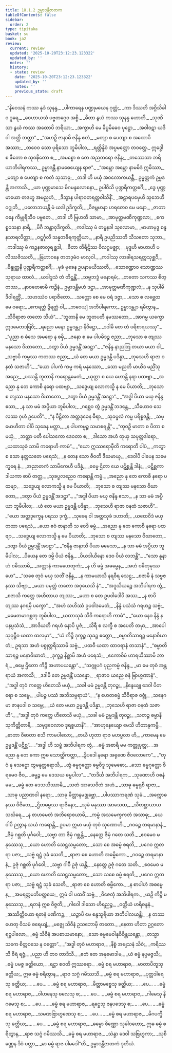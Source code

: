 ```yaml
---
title: 18.1.2 ဥမ္မာဒန္တီဇာတက
tableOfContents: false
sidebar:
  order: 2
type: tipitaka
basket: su
book: ja2
review:
  current: review
  updated: '2025-10-20T23:12:23.123322'
  updated_by: ''
  notes: ''
  history:
  - state: review
    date: '2025-10-20T23:12:23.123322'
    updated_by: ''
    notes: ''
    previous_state: draft
---
```



<DynamicBreadcrumb />


<ReviewStatus review={frontmatter.review} showDetails={true} />

<HypothesisAnnotation frontmatter={frontmatter} />

<Division number="57" book="ja2" e="ch" v="23" p="39">

<Paragraph number="312" type="verses" book="ja2">
_“နိဝေသနံ ကဿ နုဒံ သုနန္ဒ,_  
_ပါကာရေန ပဏ္ဍုမယေန ဂုတ္တံ;_  
_ကာ ဒိဿတိ အဂ္ဂိသိခါဝ ဒူရေ,_  
_ဝေဟာယသံ ပဗ္ဗတဂ္ဂေဝ အစ္စိ._  

</Paragraph>

</Division>
<Division number="58" book="ja2" e="ch" v="23" p="39">

<Paragraph number="313" type="verses" book="ja2">
_ဓီတာ နွယံ ကဿ သုနန္ဒ ဟောတိ,_  
_သုဏိသာ နွယံ ကဿ အထောပိ ဘရိယာ;_  
_အက္ခာဟိ မေ ခိပ္ပမိဓေဝ ပုဋ္ဌော,_  
_အဝါဝဋာ ယဒိ ဝါ အတ္ထိ ဘတ္တာ”._  

</Paragraph>

</Division>
<Division number="59" book="ja2" e="ch" v="23" p="39">

<Paragraph number="314" type="verses" book="ja2">
_“အဟဉှိ ဇာနာမိ ဇနိန္ဒ ဧတံ,_  
_မတျာ စ ပေတျာ စ အထောပိ အဿာ;_  
_တဝေဝ သော ပုရိသော ဘူမိပါလ,_  
_ရတ္တိန္ဒိဝံ အပ္ပမတ္တော တဝတ္ထေ._  

</Paragraph>

</Division>
<Division number="60" book="ja2" e="ch" v="23" p="39">

<Paragraph number="315" book="ja2">
ဣဒ္ဓေါ စ ဖီတော စ သုဝဍ္ဎိတော စ,_  
_အမစ္စော စ တေ အညတရော ဇနိန္ဒ;_  
_တဿေသာ ဘရိယာဘိပါရကဿ,_  
ဥမ္မာဒန္တီ နာမဓေယျေန ရာဇ”._  

</Paragraph>

</Division>
<Division number="61" book="ja2" e="ch" v="23" p="40">

<Paragraph number="316" type="verses" book="ja2">
_“အမ္ဘော အမ္ဘော နာမမိဒံ ဣမိဿာ,_  
_မတျာ စ ပေတျာ စ ကတံ သုသာဓု;_  
_တဒါ ဟိ မယှံ အဝလောကယန္တီ,_  
ဥမ္မတ္တကံ ဥမ္မဒန္တီ အကာသိ._  

</Paragraph>

</Division>
<Division number="62" book="ja2" e="ch" v="23" p="40">

<Paragraph number="317" type="verses" book="ja2">
_ယာ ပုဏ္ဏမာသေ မိဂမန္ဒလောစနာ,_  
ဥပါဝိသိ ပုဏ္ဍရီကတ္တစင်္ဂီ;_  
_ဒွေ ပုဏ္ဏမာယော တဒဟူ အမညဟံ,_  
_ဒိသွာန ပါရာဝတရတ္တဝါသိနိံ._  

</Paragraph>

</Division>
<Division number="63" book="ja2" e="ch" v="23" p="40">

<Paragraph number="318" type="verses" book="ja2">
_အဠာရပမှေဟိ သုဘေဟိ ဝဂ္ဂုဘိ,_  
_ပလောဘယန္တီ မံ ယဒါ ဥဒိက္ခတိ;_  
_ဝိဇမ္ဘမာနာ ဟရတေဝ မေ မနော,_  
_ဇာတာ ဝနေ ကိမ္ပုရိသီဝ ပဗ္ဗတေ._  

</Paragraph>

</Division>
<Division number="64" book="ja2" e="ch" v="23" p="40">

<Paragraph number="319" type="verses" book="ja2">
_တဒါ ဟိ ဗြဟတီ သာမာ,_  
_အာမုတ္တမဏိကုဏ္ဍလာ;_  
_ဧကစ္စဝသနာ နာရီ,_  
_မိဂီ ဘန္တာဝုဒိက္ခတိ._  

</Paragraph>

</Division>
<Division number="65" book="ja2" e="ch" v="23" p="40">

<Paragraph number="320" type="verses" book="ja2">
_ကဒါဿု မံ တမ္ဗနခါ သုလောမာ,_  
_ဗာဟာမုဒူ စန္ဒနသာရလိတ္တာ;_  
_ဝဋ္ဋင်္ဂုလီ သန္နတဓီရကုတ္တိယာ,_  
_နာရီ ဥပညိဿတိ သီသတော သုဘာ._  

</Paragraph>

</Division>
<Division number="66" book="ja2" e="ch" v="23" p="40">

<Paragraph number="321" type="verses" book="ja2">
_ကဒါဿု မံ ကဉ္စနဇာလုရစ္ဆဒါ,_  
_ဓီတာ တိရီဋိဿ ဝိလဂ္ဂမဇ္ဈာ;_  
_မုဒူဟိ ဗာဟာဟိ ပလိဿဇိဿတိ,_  
_ဗြဟာဝနေ ဇာတဒုမံဝ မာလုဝါ._  

</Paragraph>

</Division>
<Division number="67" book="ja2" e="ch" v="23" p="40">

<Paragraph number="322" type="verses" book="ja2">
_ကဒါဿု လာခါရသရတ္တသုစ္ဆဝီ,_  
_ဗိန္ဒုတ္ထနီ ပုဏ္ဍရီကတ္တစင်္ဂီ;_  
_မုခံ မုခေန ဥပနာမယိဿတိ,_  
_သောဏ္ဍောဝ သောဏ္ဍဿ သုရာယ ထာလံ._  

</Paragraph>

</Division>
<Division number="68" book="ja2" e="ch" v="23" p="40">

<Paragraph number="323" type="verses" book="ja2">
_ယဒါဒ္ဒသံ တံ တိဋ္ဌန္တိံ,_  
_သဗ္ဗဘဒ္ဒံ မနောရမံ;_  
_တတော သကဿ စိတ္တဿ,_  
_နာဝဗောဓာမိ ကဉ္စိနံ._  

</Paragraph>

</Division>
<Division number="69" book="ja2" e="ch" v="23" p="41">

<Paragraph number="324" type="verses" book="ja2">
ဥမ္မာဒန္တိမဟံ ဒဋ္ဌာ,_  
_အာမုတ္တမဏိကုဏ္ဍလံ;_  
_န သုပါမိ ဒိဝါရတ္တိံ,_  
_သဟဿံဝ ပရာဇိတော._  

</Paragraph>

</Division>
<Division number="70" book="ja2" e="ch" v="23" p="41">

<Paragraph number="325" type="verses" book="ja2">
_သက္ကော စေ မေ ဝရံ ဒဇ္ဇာ,_  
_သော စ လဗ္ဘေထ မေ ဝရော;_  
_ဧကရတ္တံ ဒွိရတ္တံ ဝါ,_  
_ဘဝေယျံ အဘိပါရကော;_  
ဥမ္မာဒန္တျာ ရမိတွာန,_  
_သိဝိရာဇာ တတော သိယံ”._  

</Paragraph>

</Division>
<Division number="71" book="ja2" e="ch" v="23" p="41">

<Paragraph number="326" type="verses" book="ja2">
_“ဘူတာနိ မေ ဘူတပတီ နမဿတော,_  
_အာဂမ္မ ယက္ခော ဣဒမေတဒဗြဝိ;_  
_ရညော မနော ဥမ္မဒန္တျာ နိဝိဋ္ဌော,_  
_ဒဒါမိ တေ တံ ပရိစာရယဿု”._  

</Paragraph>

</Division>
<Division number="72" book="ja2" e="ch" v="23" p="41">

<Paragraph number="327" type="verses" book="ja2">
_“ပုညာ စ ဓံသေ အမရော န စမှိ,_  
_ဇနော စ မေ ပါပမိဒဉ္စ ဇညာ;_  
_ဘုသော စ တျဿ မနသော ဝိဃာတော,_  
_ဒတွာ ပိယံ ဥမ္မဒန္တိံ အဒဋ္ဌာ”._  

</Paragraph>

</Division>
<Division number="73" book="ja2" e="ch" v="23" p="41">

<Paragraph number="328" type="verses" book="ja2">
_“ဇနိန္ဒ နာညတြ တယာ မယာ ဝါ,_  
_သဗ္ဗာပိ ကမ္မဿ ကတဿ ဇညာ;_  
_ယံ တေ မယာ ဥမ္မဒန္တီ ပဒိန္နာ,_  
_ဘုသေဟိ ရာဇာ ဝနထံ သဇာဟိ”._  

</Paragraph>

</Division>
<Division number="74" book="ja2" e="ch" v="23" p="41">

<Paragraph number="329" type="verses" book="ja2">
_“ယော ပါပကံ ကမ္မ ကရံ မနုဿော,_  
_သော မညတိ မာယိဒ မညိံသု အညေ;_  
_ပဿန္တိ ဘူတာနိ ကရောန္တမေတံ,_  
_ယုတ္တာ စ ယေ ဟောန္တိ နရာ ပထဗျာ._  

</Paragraph>

</Division>
<Division number="75" book="ja2" e="ch" v="23" p="41">

<Paragraph number="330" type="verses" book="ja2">
_အညော နု တေ ကောစိ နရော ပထဗျာ,_  
_သဒ္ဓေယျ လောကသ္မိ န မေ ပိယာတိ;_  
_ဘုသော စ တျဿ မနသော ဝိဃာတော,_  
_ဒတွာ ပိယံ ဥမ္မဒန္တိံ အဒဋ္ဌာ”._  

</Paragraph>

</Division>
<Division number="76" book="ja2" e="ch" v="23" p="42">

<Paragraph number="331" type="verses" book="ja2">
_“အဒ္ဓါ ပိယာ မယှ ဇနိန္ဒ ဧသာ,_  
_န သာ မမံ အပ္ပိယာ ဘူမိပါလ;_  
_ဂစ္ဆေဝ တွံ ဥမ္မဒန္တိံ ဘဒန္တေ,_  
_သီဟောဝ သေလဿ ဂုဟံ ဥပေတိ”._  

</Paragraph>

</Division>
<Division number="77" book="ja2" e="ch" v="23" p="42">

<Paragraph number="332" type="verses" book="ja2">
_“န ပီဠိတာ အတ္တဒုခေန ဓီရာ,_  
_သုခပ္ဖလံ ကမ္မ ပရိစ္စဇန္တိ;_  
_သမ္မောဟိတာ ဝါပိ သုခေန မတ္တာ,_  
_န ပါပကမ္မဉ္စ သမာစရန္တိ”._  

</Paragraph>

</Division>
<Division number="78" book="ja2" e="ch" v="23" p="42">

<Paragraph number="333" type="verses" book="ja2">
_“တုဝဉှိ မာတာ စ ပိတာ စ မယှံ,_  
_ဘတ္တာ ပတီ ပေါသကော ဒေဝတာ စ;_  
_ဒါသော အဟံ တုယှ သပုတ္တဒါရော,_  
_ယထာသုခံ သာမိ ကရောဟိ ကာမံ”._  

</Paragraph>

</Division>
<Division number="79" book="ja2" e="ch" v="23" p="42">

<Paragraph number="334" type="verses" book="ja2">
_“ယော ဣဿရောမှီတိ ကရောတိ ပါပံ,_  
_ကတွာ စ သော နုတ္တသတေ ပရေသံ;_  
_န တေန သော ဇီဝတိ ဒီဃမာယု,_  
_ဒေဝါပိ ပါပေန သမေက္ခရေ နံ._  

</Paragraph>

</Division>
<Division number="80" book="ja2" e="ch" v="23" p="42">

<Paragraph number="335" type="verses" book="ja2">
_အညာတကံ သာမိကေဟီ ပဒိန္နံ,_  
_ဓမ္မေ ဌိတာ ယေ ပဋိစ္ဆန္တိ ဒါနံ;_  
_ပဋိစ္ဆကာ ဒါယကာ စာပိ တတ္ထ,_  
_သုခပ္ဖလညေဝ ကရောန္တိ ကမ္မံ._  

</Paragraph>

</Division>
<Division number="81" book="ja2" e="ch" v="23" p="42">

<Paragraph number="336" type="verses" book="ja2">
_အညော နု တေ ကောစိ နရော ပထဗျာ,_  
_သဒ္ဓေယျ လောကသ္မိ န မေ ပိယာတိ;_  
_ဘုသော စ တျဿ မနသော ဝိဃာတော,_  
_ဒတွာ ပိယံ ဥမ္မဒန္တိံ အဒဋ္ဌာ”._  

</Paragraph>

</Division>
<Division number="82" book="ja2" e="ch" v="23" p="42">

<Paragraph number="337" type="verses" book="ja2">
_“အဒ္ဓါ ပိယာ မယှ ဇနိန္ဒ ဧသာ,_  
_န သာ မမံ အပ္ပိယာ ဘူမိပါလ;_  
_ယံ တေ မယာ ဥမ္မဒန္တီ ပဒိန္နာ,_  
_ဘုသေဟိ ရာဇာ ဝနထံ သဇာဟိ”._  

</Paragraph>

</Division>
<Division number="83" book="ja2" e="ch" v="23" p="43">

<Paragraph number="338" type="verses" book="ja2">
_“ယော အတ္တဒုက္ခေန ပရဿ ဒုက္ခံ,_  
_သုခေန ဝါ အတ္တသုခံ ဒဟာတိ;_  
_ယထေဝိဒံ မယှ တထာ ပရေသံ,_  
_ယော ဧဝံ ဇာနာတိ သ ဝေဒိ ဓမ္မံ._  

</Paragraph>

</Division>
<Division number="84" book="ja2" e="ch" v="23" p="43">

<Paragraph number="339" type="verses" book="ja2">
_အညော နု တေ ကောစိ နရော ပထဗျာ,_  
_သဒ္ဓေယျ လောကသ္မိ န မေ ပိယာတိ;_  
_ဘုသော စ တျဿ မနသော ဝိဃာတော,_  
_ဒတွာ ပိယံ ဥမ္မဒန္တိံ အဒဋ္ဌာ”._  

</Paragraph>

</Division>
<Division number="85" book="ja2" e="ch" v="23" p="43">

<Paragraph number="340" type="verses" book="ja2">
_“ဇနိန္ဒ ဇာနာသိ ပိယာ မမေသာ,_  
_န သာ မမံ အပ္ပိယာ ဘူမိပါလ;_  
_ပိယေန တေ ဒမ္မိ ပိယံ ဇနိန္ဒ,_  
_ပိယဒါယိနော ဒေဝ ပိယံ လဘန္တိ”._  

</Paragraph>

</Division>
<Division number="86" book="ja2" e="ch" v="23" p="43">

<Paragraph number="341" type="verses" book="ja2">
_“သော နူနာဟံ ဝဓိဿာမိ,_  
_အတ္တာနံ ကာမဟေတုကံ;_  
_န ဟိ ဓမ္မံ အဓမ္မေန,_  
_အဟံ ဝဓိတုမုဿဟေ”._  

</Paragraph>

</Division>
<Division number="87" book="ja2" e="ch" v="23" p="43">

<Paragraph number="342" type="verses" book="ja2">
_“သစေ တုဝံ မယှ သတိံ ဇနိန္ဒ,_  
_န ကာမယာသိ နရဝီရ သေဋ္ဌ;_  
_စဇာမိ နံ သဗ္ဗဇနဿ သိဗျာ,_  
_မယာ ပမုတ္တံ တတော အဝှယေသိ နံ”._  

</Paragraph>

</Division>
<Division number="88" book="ja2" e="ch" v="23" p="43">

<Paragraph number="343" type="verses" book="ja2">
_“အဒူသိယဉ္စေ အဘိပါရက တွံ,_  
_စဇာသိ ကတ္တေ အဟိတာယ တျဿ;_  
_မဟာ စ တေ ဥပဝါဒေါပိ အဿ,_  
_န စာပိ တျဿ နဂရမှိ ပက္ခော”._  

</Paragraph>

</Division>
<Division number="89" book="ja2" e="ch" v="23" p="43">

<Paragraph number="344" type="verses" book="ja2">
_“အဟံ သဟိဿံ ဥပဝါဒမေတံ,_  
_နိန္ဒံ ပသံသံ ဂရဟဉ္စ သဗ္ဗံ;_  
_မမေတမာဂစ္ဆတု ဘူမိပါလ,_  
_ယထာသုခံ သိဝိ ကရောဟိ ကာမံ”._  

</Paragraph>

</Division>
<Division number="90" book="ja2" e="ch" v="23" p="44">

<Paragraph number="345" type="verses" book="ja2">
_“ယော နေဝ နိန္ဒံ န ပနပ္ပသံသံ,_  
_အာဒိယတိ ဂရဟံ နောပိ ပူဇံ;_  
_သိရီ စ လက္ခီ စ အပေတိ တမှာ,_  
_အာပေါ သုဝုဋ္ဌီဝ ယထာ ထလမှာ”._  

</Paragraph>

</Division>
<Division number="91" book="ja2" e="ch" v="23" p="44">

<Paragraph number="346" type="verses" book="ja2">
_“ယံ ကိဉ္စိ ဒုက္ခဉ္စ သုခဉ္စ ဧတ္တော,_  
_ဓမ္မာတိသာရဉ္စ မနောဝိဃာတံ;_  
ဥရသာ အဟံ ပစ္စုတ္တရိဿာမိ သဗ္ဗံ,_  
_ပထဝီ ယထာ ထာဝရာနံ တသာနံ”._  

</Paragraph>

</Division>
<Division number="92" book="ja2" e="ch" v="23" p="44">

<Paragraph number="347" type="verses" book="ja2">
_“ဓမ္မာတိသာရဉ္စ မနောဝိဃာတံ,_  
_ဒုက္ခဉ္စ နိစ္ဆာမိ အဟံ ပရေသံ;_  
_ဧကောဝိမံ ဟာရယိဿာမိ ဘာရံ,_  
_ဓမ္မေ ဌိတော ကိဉ္စိ အဟာပယန္တော”._  

</Paragraph>

</Division>
<Division number="93" book="ja2" e="ch" v="23" p="44">

<Paragraph number="348" type="verses" book="ja2">
_“သဂ္ဂူပဂံ ပုညကမ္မံ ဇနိန္ဒ,_  
_မာ မေ တုဝံ အန္တရာယံ အကာသိ;_  
_ဒဒါမိ တေ ဥမ္မဒန္တိံ ပသန္နော,_  
_ရာဇာဝ ယညေ ဓနံ ဗြာဟ္မဏာနံ”._  

</Paragraph>

</Division>
<Division number="94" book="ja2" e="ch" v="23" p="44">

<Paragraph number="349" type="verses" book="ja2">
_“အဒ္ဓါ တုဝံ ကတ္တေ ဟိတေသိ မယှံ,_  
_သခါ မမံ ဥမ္မဒန္တီ တုဝဉ္စ;_  
_နိန္ဒေယျု ဒေဝါ ပိတရော စ သဗ္ဗေ,_  
_ပါပဉ္စ ပဿံ အဘိသမ္ပရာယံ”._  

</Paragraph>

</Division>
<Division number="95" book="ja2" e="ch" v="23" p="44">

<Paragraph number="350" type="verses" book="ja2">
_“န ဟေတဓမ္မံ သိဝိရာဇ ဝဇ္ဇုံ,_  
_သနေဂမာ ဇာနပဒါ စ သဗ္ဗေ;_  
_ယံ တေ မယာ ဥမ္မဒန္တီ ပဒိန္နာ,_  
_ဘုသေဟိ ရာဇာ ဝနထံ သဇာဟိ”._  

</Paragraph>

</Division>
<Division number="96" book="ja2" e="ch" v="23" p="44">

<Paragraph number="351" type="verses" book="ja2">
_“အဒ္ဓါ တုဝံ ကတ္တေ ဟိတေသိ မယှံ,_  
_သခါ မမံ ဥမ္မဒန္တီ တုဝဉ္စ;_  
_သတဉ္စ ဓမ္မာနိ သုကိတ္တိတာနိ,_  
_သမုဒ္ဒဝေလာဝ ဒုရစ္စယာနိ”._  

</Paragraph>

</Division>
<Division number="97" book="ja2" e="ch" v="23" p="45">

<Paragraph number="352" type="verses" book="ja2">
_“အာဟုနေယျော မေသိ ဟိတာနုကမ္ပီ,_  
_ဓာတာ ဝိဓာတာ စသိ ကာမပါလော;_  
_တယီ ဟုတာ ရာဇ မဟပ္ဖလာ ဟိ,_  
_ကာမေန မေ ဥမ္မဒန္တိံ ပဋိစ္ဆ”._  

</Paragraph>

</Division>
<Division number="98" book="ja2" e="ch" v="23" p="45">

<Paragraph number="353" type="verses" book="ja2">
_“အဒ္ဓါ ဟိ သဗ္ဗံ အဘိပါရက တွံ,_  
_ဓမ္မံ အစာရီ မမ ကတ္တုပုတ္တ;_  
_အညော နု တေ ကော ဣဓ သောတ္ထိကတ္တာ,_  
_ဒွိပဒေါ နရော အရုဏေ ဇီဝလောကေ”._  

</Paragraph>

</Division>
<Division number="99" book="ja2" e="ch" v="23" p="45">

<Paragraph number="354" type="verses" book="ja2">
_“တုဝံ နု သေဋ္ဌော တွမနုတ္တရောသိ,_  
_တွံ ဓမ္မဂုတ္တော ဓမ္မဝိဒူ သုမေဓော;_  
_သော ဓမ္မဂုတ္တော စိရမေဝ ဇီဝ,_  
_ဓမ္မဉ္စ မေ ဒေသယ ဓမ္မပါလ”._  

</Paragraph>

</Division>
<Division number="100" book="ja2" e="ch" v="23" p="45">

<Paragraph number="355" type="verses" book="ja2">
_“တဒိင်္ဃ အဘိပါရက,_  
_သုဏောဟိ ဝစနံ မမ;_  
_ဓမ္မံ တေ ဒေသယိဿာမိ,_  
_သတံ အာသေဝိတံ အဟံ._  

</Paragraph>

</Division>
<Division number="101" book="ja2" e="ch" v="23" p="45">

<Paragraph number="356" type="verses" book="ja2">
_သာဓု ဓမ္မရုစိ ရာဇာ,_  
_သာဓု ပညာဏဝါ နရော;_  
_သာဓု မိတ္တာနမဒ္ဒုဗ္ဘော,_  
_ပါပဿာကရဏံ သုခံ._  

</Paragraph>

</Division>
<Division number="102" book="ja2" e="ch" v="23" p="45">

<Paragraph number="357" type="verses" book="ja2">
_အက္ကောဓနဿ ဝိဇိတေ,_  
_ဌိတဓမ္မဿ ရာဇိနော;_  
_သုခံ မနုဿာ အာသေထ,_  
_သီတစ္ဆာယာယ သင်္ဃရေ._  

</Paragraph>

</Division>
<Division number="103" book="ja2" e="ch" v="23" p="45">

<Paragraph number="358" type="verses" book="ja2">
_န စာဟမေတံ အဘိရောစယာမိ,_  
_ကမ္မံ အသမေက္ခကတံ အသာဓု;_  
_ယေ ဝါပိ ဉတွာန သယံ ကရောန္တိ,_  
ဥပမာ ဣမာ မယှံ တုဝံ သုဏောဟိ._  

</Paragraph>

</Division>
<Division number="104" book="ja2" e="ch" v="23" p="45">

<Paragraph number="359" type="verses" book="ja2">
_ဂဝဉ္စေ တရမာနာနံ,_  
_ဇိမှံ ဂစ္ဆတိ ပုင်္ဂဝေါ;_  
_သဗ္ဗာ တာ ဇိမှံ ဂစ္ဆန္တိ,_  
_နေတ္တေ ဇိမှံ ဂတေ သတိ._  

</Paragraph>

</Division>
<Division number="105" book="ja2" e="ch" v="23" p="45">

<Paragraph number="360" type="verses" book="ja2">
_ဧဝမေဝ မနုဿေသု,_  
_ယော ဟောတိ သေဋ္ဌသမ္မတော;_  
_သော စေ အဓမ္မံ စရတိ,_  
_ပဂေဝ ဣတရာ ပဇာ;_  
_သဗ္ဗံ ရဋ္ဌံ ဒုခံ သေတိ,_  
_ရာဇာ စေ ဟောတိ အဓမ္မိကော._  

</Paragraph>

</Division>
<Division number="106" book="ja2" e="ch" v="23" p="46">

<Paragraph number="361" type="verses" book="ja2">
_ဂဝဉ္စေ တရမာနာနံ,_  
ဥဇုံ ဂစ္ဆတိ ပုင်္ဂဝေါ;_  
_သဗ္ဗာ ဂါဝီ ဥဇုံ ယန္တိ,_  
_နေတ္တေ ဥဇုံ ဂတေ သတိ._  

</Paragraph>

</Division>
<Division number="107" book="ja2" e="ch" v="23" p="46">

<Paragraph number="362" type="verses" book="ja2">
_ဧဝမေဝ မနုဿေသု,_  
_ယော ဟောတိ သေဋ္ဌသမ္မတော;_  
_သော သစေ ဓမ္မံ စရတိ,_  
_ပဂေဝ ဣတရာ ပဇာ;_  
_သဗ္ဗံ ရဋ္ဌံ သုခံ သေတိ,_  
_ရာဇာ စေ ဟောတိ ဓမ္မိကော._  

</Paragraph>

</Division>
<Division number="108" book="ja2" e="ch" v="23" p="46">

<Paragraph number="363" type="verses" book="ja2">
_န စာပါဟံ အဓမ္မေန,_  
_အမရတ္တမဘိပတ္ထယေ;_  
ဣမံ ဝါ ပထဝိံ သဗ္ဗံ,_  
_ဝိဇေတုံ အဘိပါရက._  

</Paragraph>

</Division>
<Division number="109" book="ja2" e="ch" v="23" p="46">

<Paragraph number="364" type="verses" book="ja2">
_ယဉှိ ကိဉ္စိ မနုဿေသု,_  
_ရတနံ ဣဓ ဝိဇ္ဇတိ;_  
_ဂါဝေါ ဒါသော ဟိရညဉ္စ,_  
_ဝတ္ထိယံ ဟရိစန္ဒနံ._  

</Paragraph>

</Division>
<Division number="110" book="ja2" e="ch" v="23" p="46">

<Paragraph number="365" type="verses" book="ja2">
_အဿိတ္ထိယော ရတနံ မဏိကဉ္စ,_  
_ယဉ္စာပိ မေ စန္ဒသူရိယာ အဘိပါလယန္တိ;_  
_န တဿ ဟေတု ဝိသမံ စရေယျံ,_  
_မဇ္ဈေ သိဝီနံ ဥသဘောမှိ ဇာတော._  

</Paragraph>

</Division>
<Division number="111" book="ja2" e="ch" v="23" p="46">

<Paragraph number="366" type="verses" book="ja2">
_နေတာ ဟိတာ ဥဂ္ဂတော ရဋ္ဌပါလော,_  
_ဓမ္မံ သိဝီနံ အပစာယမာနော;_  
_သော ဓမ္မမေဝါနုဝိစိန္တယန္တော,_  
_တသ္မာ သကေ စိတ္တဝသေ န ဝတ္တော”._  

</Paragraph>

</Division>
<Division number="112" book="ja2" e="ch" v="23" p="46">

<Paragraph number="367" type="verses" book="ja2">
_“အဒ္ဓါ တုဝံ မဟာရာဇ,_  
_နိစ္စံ အဗျသနံ သိဝံ;_  
_ကရိဿသိ စိရံ ရဇ္ဇံ,_  
_ပညာ ဟိ တဝ တာဒိသီ._  

</Paragraph>

</Division>
<Division number="113" book="ja2" e="ch" v="23" p="46">

<Paragraph number="368" type="verses" book="ja2">
_ဧတံ တေ အနုမောဒါမ,_  
_ယံ ဓမ္မံ နပ္ပမဇ္ဇသိ;_  
_ဓမ္မံ ပမဇ္ဇ ခတ္တိယော,_  
_ရဋ္ဌာ စဝတိ ဣဿရော._  

</Paragraph>

</Division>
<Division number="114" book="ja2" e="ch" v="23" p="46">

<Paragraph number="369" type="verses" book="ja2">
_ဓမ္မံ စရ မဟာရာဇ,_  
_မာတာပိတူသု ခတ္တိယ;_  
ဣဓ ဓမ္မံ စရိတွာန,_  
_ရာဇ သဂ္ဂံ ဂမိဿသိ._  

</Paragraph>

</Division>
<Division number="115" book="ja2" e="ch" v="23" p="46">

<Paragraph number="370" type="verses" book="ja2">
_ဓမ္မံ စရ မဟာရာဇ,_  
_ပုတ္တဒါရေသု ခတ္တိယ;_  
_ …ပေ… _  

</Paragraph>

</Division>
<Division number="116" book="ja2" e="ch" v="23" p="46">

<Paragraph number="371" type="verses" book="ja2">
_ဓမ္မံ စရ မဟာရာဇ,_  
_မိတ္တာမစ္စေသု ခတ္တိယ;_  
_ …ပေ… _  

</Paragraph>

</Division>
<Division number="117" book="ja2" e="ch" v="23" p="46">

<Paragraph number="372" type="verses" book="ja2">
_ဓမ္မံ စရ မဟာရာဇ,_  
_ဝါဟနေသု ဗလေသု စ;_  
_ …ပေ… _  

</Paragraph>

</Division>
<Division number="118" book="ja2" e="ch" v="23" p="46">

<Paragraph number="373" type="verses" book="ja2">
_ဓမ္မံ စရ မဟာရာဇ,_  
_ဂါမေသု နိဂမေသု စ;_  
_ …ပေ… _  

</Paragraph>

</Division>
<Division number="119" book="ja2" e="ch" v="23" p="47">

<Paragraph number="374" type="verses" book="ja2">
_ဓမ္မံ စရ မဟာရာဇ,_  
_ရဋ္ဌေသု ဇနပဒေသု စ;_  
_ …ပေ… _  

</Paragraph>

</Division>
<Division number="120" book="ja2" e="ch" v="23" p="47">

<Paragraph number="375" type="verses" book="ja2">
_ဓမ္မံ စရ မဟာရာဇ,_  
_သမဏဗြာဟ္မဏေသု စ;_  
_ …ပေ… _  

</Paragraph>

</Division>
<Division number="121" book="ja2" e="ch" v="23" p="47">

<Paragraph number="376" type="verses" book="ja2">
_ဓမ္မံ စရ မဟာရာဇ,_  
_မိဂပက္ခီသု ခတ္တိယ;_  
_ …ပေ… _  

</Paragraph>

</Division>
<Division number="122" book="ja2" e="ch" v="23" p="47">

<Paragraph number="377" type="verses" book="ja2">
_ဓမ္မံ စရ မဟာရာဇ,_  
_ဓမ္မော စိဏ္ဏော သုခါဝဟော;_  
ဣဓ ဓမ္မံ စရိတွာန,_  
_ရာဇ သဂ္ဂံ ဂမိဿသိ._  

</Paragraph>

</Division>
<Division number="123" book="ja2" e="ch" v="23" p="47">

<Paragraph number="378" type="verses" book="ja2">
_ဓမ္မံ စရ မဟာရာဇ,_  
_သဲန္ဒာ ဒေဝါ သဗြဟ္မကာ;_  
_သုစိဏ္ဏေန ဒိဝံ ပတ္တာ,_  
_မာ ဓမ္မံ ရာဇ ပါမဒေါ”တိ._  


</Paragraph>
</Division>

<Paragraph number="379" type="center" book="ja2">
ဥမ္မာဒန္တီဇာတကံ ဒုတိယံ.
</Paragraph>